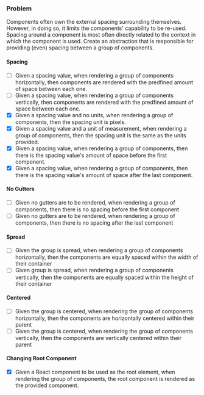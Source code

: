 ### Problem

Components often own the external spacing surrounding themselves. However, in doing so, it limits the components' capability to be re-used. Spacing around a component is most often directly related to the context in which the component is used. Create an abstraction that is responsible for providing (even) spacing between a group of components.

#### Spacing

- [ ] Given a spacing value, when rendering a group of components horizontally, then components are rendered with the predfined amount of space between each one.
- [ ] Given a spacing value, when rendering a group of components vertically, then components are rendered with the predfined amount of space between each one.
- [x] Given a spacing value and no units, when rendering a group of components, then the spacing unit is pixels.
- [x] Given a spacing value and a unit of measurement, when rendering a group of components, then the spacing unit is the same as the units provided.
- [x] Given a spacing value, when rendering a group of components, then there is the spacing value's amount of space before the first component.
- [x] Given a spacing value, when rendering a group of components, then there is the spacing value's amount of space after the last component.

#### No Gutters

- [ ] Given no gutters are to be rendered, when rendering a group of components, then there is no spacing before the first component
- [ ] Given no gutters are to be rendered, when rendering a group of components, then there is no spacing after the last component

#### Spread

- [ ] Given the group is spread, when rendering a group of components horizontally, then the components are equally spaced within the width of their container
- [ ] Given group is spread, when rendering a group of components vertically, then the components are equally spaced within the height of their container

#### Centered

- [ ] Given the group is centered, when rendering the group of components horizontally, then the components are horizontally centered within their parent
- [ ] Given the group is centered, when rendering the group of components vertically, then the components are vertically centered within their parent

#### Changing Root Component

- [x] Given a React component to be used as the root element, when rendering the group of components, the root component is rendered as the provided component.

